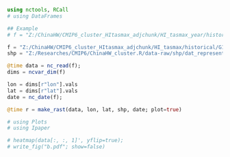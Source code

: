 ```julia
using nctools, RCall
# using DataFrames

```


```julia
## Example
# f = "Z:/ChinaHW/CMIP6_cluster_HItasmax_adjchunk/HI_tasmax_year/historical/G100_HI_tasmax_adj_year_ACCESS-CM2_historical_r1i1p1f1_gn_18500101-20141231.nc"

f = "Z:/ChinaHW/CMIP6_cluster_HItasmax_adjchunk/HI_tasmax/historical/G100_HI_tasmax_adj_day_ACCESS-CM2_historical_r1i1p1f1_gn_18500101-20141231.nc"
shp = "Z:/Researches/CMIP6/ChinaHW_cluster.R/data-raw/shp/dat_representive_regions.shp"

@time data = nc_read(f);
dims = ncvar_dim(f)

lon = dims[r"lon"].vals
lat = dims[r"lat"].vals
date = nc_date(f);

@time r = make_rast(data, lon, lat, shp, date; plot=true)
```

```julia
# using Plots
# using Ipaper

# heatmap(data[:, :, 1]', yflip=true);
# write_fig("b.pdf"; show=false)
```
